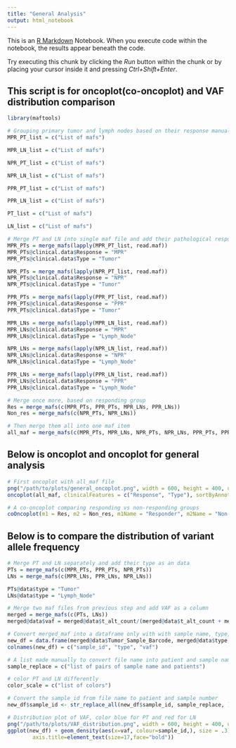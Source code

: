 ```yaml
---
title: "General Analysis"
output: html_notebook
---
```


This is an [R Markdown](http://rmarkdown.rstudio.com) Notebook. When you execute code within the notebook, the results appear beneath the code. 

Try executing this chunk by clicking the *Run* button within the chunk or by placing your cursor inside it and pressing *Ctrl+Shift+Enter*. 


## This script is for oncoplot(co-oncoplot) and VAF distribution comparison
```r
library(maftools)
```

```r
# Grouping primary tumor and lymph nodes based on their response manually
MPR_PT_list = c("List of mafs")

MPR_LN_list = c("List of mafs")

NPR_PT_list = c("List of mafs")

NPR_LN_list = c("List of mafs")

PPR_PT_list = c("List of mafs")

PPR_LN_list = c("List of mafs")

PT_list = c("List of mafs")

LN_list = c("List of mafs")
```

```r
# Merge PT and LN into single maf file and add their pathological response and sample type to clinical data tab
MPR_PTs = merge_mafs(lapply(MPR_PT_list, read.maf))
MPR_PTs@clinical.data$Response = "MPR"
MPR_PTs@clinical.data$Type = "Tumor"

NPR_PTs = merge_mafs(lapply(NPR_PT_list, read.maf))
NPR_PTs@clinical.data$Response = "NPR"
NPR_PTs@clinical.data$Type = "Tumor"

PPR_PTs = merge_mafs(lapply(PPR_PT_list, read.maf))
PPR_PTs@clinical.data$Response = "PPR"
PPR_PTs@clinical.data$Type = "Tumor"

MPR_LNs = merge_mafs(lapply(MPR_LN_list, read.maf))
MPR_LNs@clinical.data$Response = "MPR"
MPR_LNs@clinical.data$Type = "Lymph_Node"

NPR_LNs = merge_mafs(lapply(NPR_LN_list, read.maf))
NPR_LNs@clinical.data$Response = "NPR"
NPR_LNs@clinical.data$Type = "Lymph_Node"

PPR_LNs = merge_mafs(lapply(PPR_LN_list, read.maf))
PPR_LNs@clinical.data$Response = "PPR"
PPR_LNs@clinical.data$Type = "Lymph_Node"
```
```r
# Merge once more, based on responding group
Res = merge_mafs(c(MPR_PTs, PPR_PTs, MPR_LNs, PPR_LNs))
Non_res = merge_mafs(c(NPR_PTs, NPR_LNs))

# Then merge them all into one maf item
all_maf = merge_mafs(c(MPR_PTs, MPR_LNs, NPR_PTs, NPR_LNs, PPR_PTs, PPR_LNs))
```

## Below is oncoplot and oncoplot for general analysis
```r
# First oncoplot with all_maf file
png("/path/to/plots/general_oncoplot.png", width = 600, height = 400, unit = "px")
oncoplot(all_maf, clinicalFeatures = c("Response", "Type"), sortByAnnotation = TRUE, showTumorSampleBarcodes = TRUE, titleText = " \nGeneral Oncoplot of Primary Tumor and Lymph Node", titleFontSize = 1.5)
```
```r
# A co-oncoplot comparing responding vs non-responding groups
coOncoplot(m1 = Res, m2 = Non_res, m1Name = "Responder", m2Name = "Non-responders", showSampleNames = TRUE)
```


## Below is to compare the distribution of variant allele frequency
```r
# Merge PT and LN separately and add their type as an data
PTs = merge_mafs(c(MPR_PTs, PPR_PTs, NPR_PTs))
LNs = merge_mafs(c(MPR_LNs, PPR_LNs, NPR_LNs))

PTs@data$type = "Tumor"
LNs@data$type = "Lymph_Node"

# Merge two maf files from previous step and add VAF as a column
merged = merge_mafs(c(PTs, LNs))
merged@data$vaf = merged@data$t_alt_count/(merged@data$t_alt_count + merged@data$t_ref_count)
```

```r
# Convert merged_maf into a dataframe only with with sample name, type, and VAF
new_df = data.frame(merged@data$Tumor_Sample_Barcode, merged@data$type, merged@data$vaf)
colnames(new_df) = c("sample_id", "type", "vaf")

# A list made manually to convert file name into patient and sample name
sample_replace = c("list of pairs of sample name and patients")

# color PT and LN differently
color_scale = c("list of colors")

# Convert the sample_id from file name to patient and sample number
new_df$sample_id <- str_replace_all(new_df$sample_id, sample_replace, )
```


```r
# Distribution plot of VAF, color blue for PT and red for LN
png("/path/to/plots/VAF_distribution.png", width = 600, height = 400, unit = "px")
ggplot(new_df) + geom_density(aes(x=vaf, colour=sample_id,), size = .3) + scale_color_manual(values = color_scale) + guides(color = FALSE) + labs(x = "Variant Allele Frequency", y= "Density") + theme(axis.text=element_text(size=15),
        axis.title=element_text(size=17,face="bold"))
```
